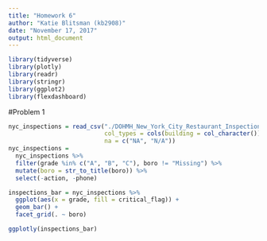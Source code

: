 ```yaml
---
title: "Homework 6"
author: "Katie Blitsman (kb2908)"
date: "November 17, 2017"
output: html_document
---
```


```r
library(tidyverse)
library(plotly)
library(readr)
library(stringr)
library(ggplot2)
library(flexdashboard)
```

#Problem 1

```r
nyc_inspections = read_csv("./DOHMH_New_York_City_Restaurant_Inspection_Results.csv.gz", 
                           col_types = cols(building = col_character()),
                           na = c("NA", "N/A"))
nyc_inspections =
  nyc_inspections %>%
  filter(grade %in% c("A", "B", "C"), boro != "Missing") %>% 
  mutate(boro = str_to_title(boro)) %>% 
  select(-action, -phone)

inspections_bar = nyc_inspections %>%
  ggplot(aes(x = grade, fill = critical_flag)) +
  geom_bar() +
  facet_grid(. ~ boro)

ggplotly(inspections_bar)


```